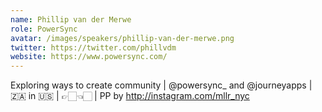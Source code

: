 ```yaml
---
name: Phillip van der Merwe
role: PowerSync
avatar: /images/speakers/phillip-van-der-merwe.png
twitter: https://twitter.com/phillvdm
website: https://www.powersync.com/
---
```


Exploring ways to create community | @powersync\_ and @journeyapps | 🇿🇦 in 🇺🇸 | 👉🏻👈🏻 | PP by http://instagram.com/mllr_nyc

